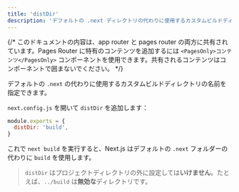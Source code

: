 ```yaml
---
title: 'distDir'
description: 'デフォルトの .next ディレクトリの代わりに使用するカスタムビルドディレクトリを設定します'
---
```


{/* このドキュメントの内容は、app router と pages router の両方に共有されています。Pages Router に特有のコンテンツを追加するには `<PagesOnly>コンテンツ</PagesOnly>` コンポーネントを使用できます。共有されるコンテンツはコンポーネントで囲まないでください。 */}

デフォルトの `.next` の代わりに使用するカスタムビルドディレクトリの名前を指定できます。

`next.config.js` を開いて `distDir` を追加します：

```js title="next.config.js"
module.exports = {
  distDir: 'build',
}
```

これで `next build` を実行すると、Next.js はデフォルトの `.next` フォルダーの代わりに `build` を使用します。

> `distDir` はプロジェクトディレクトリの外に設定しては**いけません**。たとえば、`../build` は**無効な**ディレクトリです。